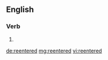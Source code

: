{{also|reëntered|re-entered}}
==English==

===Verb===
{{head|en|verb form}}

# {{en-past of|reenter}}

[[de:reentered]]
[[mg:reentered]]
[[vi:reentered]]